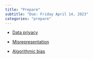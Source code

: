 ```yaml
---
title: "Prepare"
subtitle: "Due: Friday April 14, 2023"
categories: "prepare"
---
```


-   [Data privacy](https://www.youtube.com/watch?v=c4fvdoNbcSw)

-   [Misrepresentation](https://www.youtube.com/watch?v=C_-rTKfswUI)

-   [Algorithmic bias](https://www.youtube.com/watch?v=E2eD72pwtps)
